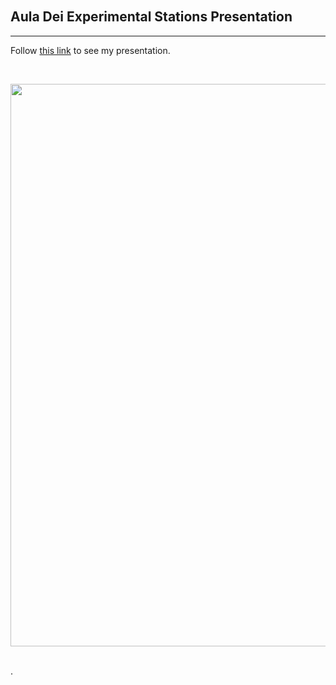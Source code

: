 <!-- break -->	
<br>	
<br>	
<br>	
<!-- break -->	
 	
## Aula Dei Experimental Stations Presentation 	
<hr>	
 	
 	
Follow [this link](https://www.dropbox.com/s/jqdcadk5vg918h9/eead_rra%2018.pdf?dl=0) to see my presentation.	
 	
		
 	
 	
<br>	
 	
<img src="images/eead.png" style="width: 900px;">	
 	
<br>.

